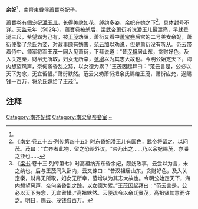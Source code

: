 '''余妃'''<ref name="ns55"/>，南齊東昏侯[[蕭寶卷|蕭寶卷]]妃子。

蕭寶卷有個宠妃[[潘玉儿|潘玉儿]]，长得美貌如花、绰约多姿，余妃在她之下<ref name="ns55">《[[南史|南史]]·卷五十五·列传第四十五》时东昏妃潘玉儿有国色，武帝将留之，以问茂。茂曰："亡齐者此物，留之恐贻外议。"帝乃出之......乃以余妃赐茂，亦潘之亚也......</ref>，具体封号不详。[[天监|天监]]元年（502年），蕭寶卷被杀后，[[梁武帝|梁武帝萧衍]]听说潘玉儿最漂亮，早就垂涎三尺，希望霸为己有，被[[王茂_(南朝)|王茂]]劝阻，萧衍又看中[[萧宝卷|萧宝卷]]后宫的二号美女余妃，萧衍便娶了余氏为妾，对政事颇有妨害，[[范云_(南朝)|范云]]加以劝说，但是萧衍没有听从。范云带着侍中、领军将军王茂一同入见萧衍，下拜说道：“昔[[刘邦|汉祖]]居山东，贪财好色，及入关定秦，财帛无所取，妇女无所幸，[[范增|范增]]以为其志大故也。今明公始定天下，海内想望风声，奈何袭昏乱之踪，以女德为累？”王茂因起拜曰：“范云言是，公必以天下为念，无宜留惜。”萧衍默然。范云又劝萧衍把余氏赐给王茂，萧衍应允，遂赐钱一百万，将余氏嫁给了王茂<ref>《[[梁书|梁书]]·卷十三·列传第七》时高祖纳齐东昏余妃，颇妨政事，云尝以为言，未之纳也。后与王茂同入卧内，云又谏曰：“昔汉祖居山东，贪财好色，及入关定秦，财帛无所取，妇女无所幸，范增以为其志大故也。今明公始定天下，海内想望风声，奈何袭昏乱之踪，以女德为累。”王茂因起拜曰：“范云言是，公必以天下为念，无宜留惜。”高祖默然。云便疏令以余氏赉茂，高祖贤其意而许之。明日，赐云、茂钱各百万。</ref>。

== 注释 ==

{{Reflist|2}}

[[Category:南齐妃嫔|Category:南齐妃嫔]]
[[Category:南梁皇帝妾室|Category:南梁皇帝妾室]]
[[Category:余姓|~]]